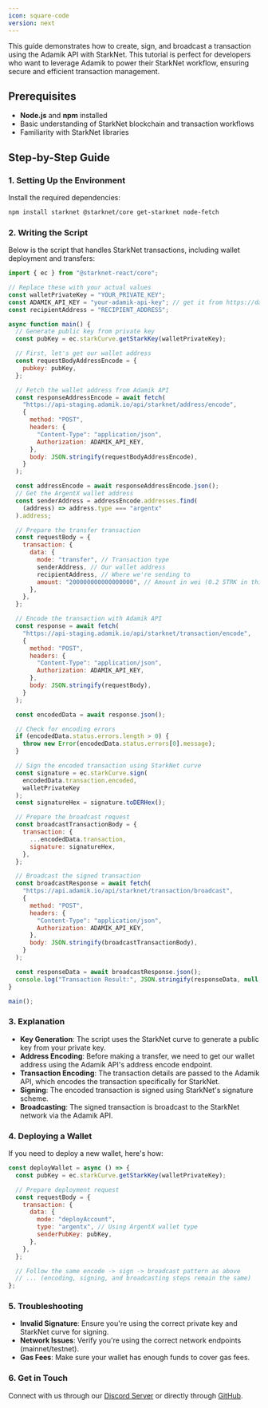 ```yaml
---
icon: square-code
version: next
---
```


This guide demonstrates how to create, sign, and broadcast a transaction using the Adamik API with StarkNet. This tutorial is perfect for developers who want to leverage Adamik to power their StarkNet workflow, ensuring secure and efficient transaction management.

## Prerequisites

- **Node.js** and **npm** installed
- Basic understanding of StarkNet blockchain and transaction workflows
- Familiarity with StarkNet libraries

## Step-by-Step Guide

### 1. Setting Up the Environment

Install the required dependencies:

```bash
npm install starknet @starknet/core get-starknet node-fetch
```

### 2. Writing the Script

Below is the script that handles StarkNet transactions, including wallet deployment and transfers:

```javascript
import { ec } from "@starknet-react/core";

// Replace these with your actual values
const walletPrivateKey = "YOUR_PRIVATE_KEY";
const ADAMIK_API_KEY = "your-adamik-api-key"; // get it from https://dashboard.adamik.io
const recipientAddress = "RECIPIENT_ADDRESS";

async function main() {
  // Generate public key from private key
  const pubKey = ec.starkCurve.getStarkKey(walletPrivateKey);

  // First, let's get our wallet address
  const requestBodyAddressEncode = {
    pubkey: pubKey,
  };

  // Fetch the wallet address from Adamik API
  const responseAddressEncode = await fetch(
    "https://api-staging.adamik.io/api/starknet/address/encode",
    {
      method: "POST",
      headers: {
        "Content-Type": "application/json",
        Authorization: ADAMIK_API_KEY,
      },
      body: JSON.stringify(requestBodyAddressEncode),
    }
  );

  const addressEncode = await responseAddressEncode.json();
  // Get the ArgentX wallet address
  const senderAddress = addressEncode.addresses.find(
    (address) => address.type === "argentx"
  ).address;

  // Prepare the transfer transaction
  const requestBody = {
    transaction: {
      data: {
        mode: "transfer", // Transaction type
        senderAddress, // Our wallet address
        recipientAddress, // Where we're sending to
        amount: "200000000000000000", // Amount in wei (0.2 STRK in this example)
      },
    },
  };

  // Encode the transaction with Adamik API
  const response = await fetch(
    "https://api-staging.adamik.io/api/starknet/transaction/encode",
    {
      method: "POST",
      headers: {
        "Content-Type": "application/json",
        Authorization: ADAMIK_API_KEY,
      },
      body: JSON.stringify(requestBody),
    }
  );

  const encodedData = await response.json();

  // Check for encoding errors
  if (encodedData.status.errors.length > 0) {
    throw new Error(encodedData.status.errors[0].message);
  }

  // Sign the encoded transaction using StarkNet curve
  const signature = ec.starkCurve.sign(
    encodedData.transaction.encoded,
    walletPrivateKey
  );
  const signatureHex = signature.toDERHex();

  // Prepare the broadcast request
  const broadcastTransactionBody = {
    transaction: {
      ...encodedData.transaction,
      signature: signatureHex,
    },
  };

  // Broadcast the signed transaction
  const broadcastResponse = await fetch(
    "https://api.adamik.io/api/starknet/transaction/broadcast",
    {
      method: "POST",
      headers: {
        "Content-Type": "application/json",
        Authorization: ADAMIK_API_KEY,
      },
      body: JSON.stringify(broadcastTransactionBody),
    }
  );

  const responseData = await broadcastResponse.json();
  console.log("Transaction Result:", JSON.stringify(responseData, null, 2));
}

main();
```

### 3. Explanation

- **Key Generation**: The script uses the StarkNet curve to generate a public key from your private key.
- **Address Encoding**: Before making a transfer, we need to get our wallet address using the Adamik API's address encode endpoint.
- **Transaction Encoding**: The transaction details are passed to the Adamik API, which encodes the transaction specifically for StarkNet.
- **Signing**: The encoded transaction is signed using StarkNet's signature scheme.
- **Broadcasting**: The signed transaction is broadcast to the StarkNet network via the Adamik API.

### 4. Deploying a Wallet

If you need to deploy a new wallet, here's how:

```javascript
const deployWallet = async () => {
  const pubKey = ec.starkCurve.getStarkKey(walletPrivateKey);

  // Prepare deployment request
  const requestBody = {
    transaction: {
      data: {
        mode: "deployAccount",
        type: "argentx", // Using ArgentX wallet type
        senderPubKey: pubKey,
      },
    },
  };

  // Follow the same encode -> sign -> broadcast pattern as above
  // ... (encoding, signing, and broadcasting steps remain the same)
};
```

### 5. Troubleshooting

- **Invalid Signature**: Ensure you're using the correct private key and StarkNet curve for signing.
- **Network Issues**: Verify you're using the correct network endpoints (mainnet/testnet).
- **Gas Fees**: Make sure your wallet has enough funds to cover gas fees.

### 6. Get in Touch

Connect with us through our [Discord Server](https://discord.gg/gsZJR2JfMR) or directly through [GitHub](https://github.com/AdamikHQ).
